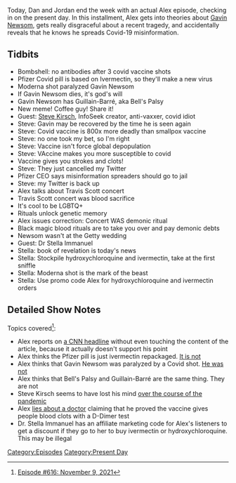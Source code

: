 {{DEFAULTSORT:
    #_EPISODE_0616:November 9, 2021
}}{{Episode
    | title           = November 9, 2021
    | caption         = Listen to this episode on [https://knowledgefight.libsyn.com/616-november-9-2021 Libsyn] [https://open.spotify.com/episode/4qX5j3t0wGVwKzKyevveP7 Spotify], Read the [[Transcript/616: November 9, 2021|Unofficial Transcript]]
    | episodeNumber   = 616
    | length          = 01:09:39
    | airDate         = November 12, 2021
    | coverageDate    = November 9, 2021
    | episodeType     = [[:Category:Present Day|Present Day]]
    | appearance      = [[Gavin Newsom]], [[Steve Kirsch]], [[Travis Scott]], [[Stella Immanuel]]
    | oocDrop         = Terry Bradshaw is a loser
    | previousEpisode = [[615: November 8, 2021?]]
    | nextEpisode     = [[617: June 27, 2003]]
}}

{{Stub}}

Today, Dan and Jordan end the week with an actual Alex episode, checking in on the present day. In this installment, Alex gets into theories about [[Gavin Newsom]], gets really disgraceful about a recent tragedy, and accidentally reveals that he knows he spreads Covid-19 misinformation.

==Tidbits==

*Bombshell: no antibodies after 3 covid vaccine shots
*Pfizer Covid pill is based on Ivermectin, so they'll make a new virus
*Moderna shot paralyzed Gavin Newsom
*If Gavin Newsom dies, it's god's will
*Gavin Newsom has Guillain-Barré, aka Bell's Palsy
*New meme! Coffee guy! Share it!
*Guest: [[Steve Kirsch]], InfoSeek creator, anti-vaxxer, covid idiot
*Steve: Gavin may be recovered by the time he is seen again
*Steve: Covid vaccine is 800x more deadly than smallpox vaccine
*Steve: no one took my bet, so I'm right
*Steve: Vaccine isn't force global depopulation
*Steve: VAccine makes you more susceptible to covid
*Vaccine gives you strokes and clots!
*Steve: They just cancelled my Twitter
*Pfizer CEO says misinformation spreaders should go to jail
*Steve: my Twitter is back up
*Alex talks about Travis Scott concert
*Travis Scott concert was blood sacrifice
*It's cool to be LGBTQ+
*Rituals unlock genetic memory
*Alex issues correction: Concert WAS demonic ritual
*Black magic blood rituals are to take you over and pay demonic debts
*Newsom wasn't at the Getty wedding
*Guest: Dr Stella Immanuel
*Stella: book of revelation is today's news
*Stella: Stockpile hydroxychloroquine and ivermectin, take at the first sniffle
*Stella: Moderna shot is the mark of the beast
*Stella: Use promo code Alex for hydroxychloroquine and ivermectin orders

==Detailed Show Notes==

Topics covered<ref>[https://knowledgefight.com/research/2021/11/11/episode-616-november-9-2021 Episode #616: November 9, 2021]</ref>:

*Alex reports on [https://www.cnn.com/2021/11/09/health/immunocompromised-covid-19-booster-wellness-trnd/index.html a CNN headline] without even touching the content of the article, because it actually doesn't support his point
*Alex thinks the Pfizer pill is just ivermectin repackaged. [https://apnews.com/article/fact-checking-067310377629 It is not]
*Alex thinks that Gavin Newsom was paralyzed by a Covid shot. [https://www.kcra.com/article/no-reaction-gov-newsom-addresses-rumors-about-covid-19-booster-shot/38213983# He was not]
*Alex thinks that Bell's Palsy and Guillain-Barré are the same thing. They are not
*Steve Kirsch seems to have lost his mind [https://www.technologyreview.com/2021/10/05/1036408/silicon-valley-millionaire-steve-kirsch-covid-vaccine-misinformation/ over the course of the pandemic]
*Alex [https://www.reuters.com/article/factcheck-mrna-clots/fact-check-there-is-no-evidence-that-mrna-vaccines-are-linked-to-blood-clots-idUSL1N2PY1K2 lies about a doctor] claiming that he proved the vaccine gives people blood clots with a D-Dimer test
*Dr. Stella Immanuel has an affiliate marketing code for Alex's listeners to get a discount if they go to her to buy ivermectin or hydroxychloroquine. This may be illegal

[[Category:Episodes]]
[[Category:Present Day]]
